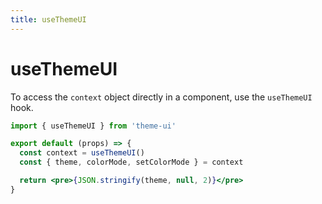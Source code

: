 ```yaml
---
title: useThemeUI
---
```


# useThemeUI

To access the `context` object directly in a component, use the `useThemeUI` hook.

```jsx
import { useThemeUI } from 'theme-ui'

export default (props) => {
  const context = useThemeUI()
  const { theme, colorMode, setColorMode } = context

  return <pre>{JSON.stringify(theme, null, 2)}</pre>
}
```
